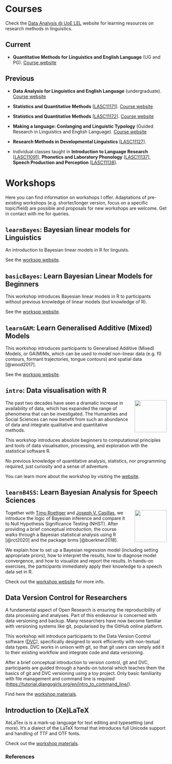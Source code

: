 # Courses

Check the  [Data Analysis @ UoE LEL](https://uoelel.github.io) website for learning resources on research methods in linguistics.

::: callout-note
## Current

- **Quantitative Methods for Linguistics and English Language** (UG and PG). [Course website](https://uoelel.github.io/qml/)

:::


::: callout-note
## Previous

- **Data Analysis for Linguistics and English Language** (undergraduate). [Course website](https://uoelel.github.io/qml/)

-   **Statistics and Quantitative Methods** \[[LASC11171](http://www.drps.ed.ac.uk/22-23/dpt/cxlasc11171.htm)\]. [Course website](https://stefanocoretta.github.io/sqmf/)

-   **Statistics and Quantitative Methods** \[[LASC11172](http://www.drps.ed.ac.uk/22-23/dpt/cxlasc11172.htm)\]. [Course website](https://stefanocoretta.github.io/sqmb/)

-   **Making a language: Conlanging and Linguistic Typology** (Guided Research in Linguistics and English Language). [Course website](https://stefanocoretta.github.io/grs-conlang/)

-   **Research Methods in Developmental Linguistics** \[[LASC11127](http://www.drps.ed.ac.uk/21_22_Archive_at_01-09-2021/dpt/cxlasc11127.htm)\].

-   Individual classes taught in **Introduction to Language Research** \[[LASC11091](http://www.drps.ed.ac.uk/21_22_Archive_at_01-09-2021/dpt/cxlasc11091.htm)\], **Phonetics and Laboratory Phonology** \[[LASC11137](http://www.drps.ed.ac.uk/21_22_Archive_at_01-09-2021/dpt/cxlasc11137.htm)\], **Speech Production and Perception** \[[LASC11138](http://www.drps.ed.ac.uk/21_22_Archive_at_01-09-2021/dpt/cxlasc11138.htm)\].
:::

# Workshops

Here you can find information on workshops I offer. Adaptations of pre-existing workshops (e.g. shorter/longer version, focus on a specific topic/field) are possible and proposals for new workshops are welcome. Get in contact with me for queries.

::: callout-note
## `learnBayes`: Bayesian linear models for Linguistics

An introduction to Bayesian linear models in R for linguists.

See the [worksop website](https://stefanocoretta.github.io/learnBayes/).
:::

::: callout-note
## `basicBayes`: Learn Bayesian Linear Models for Beginners

This workshop introduces Bayesian linear models in R to participants without previous knowledge of linear models (but knowledge of R).

See the [worksop website](https://stefanocoretta.github.io/basicBayes/).
:::

::: callout-note
## `learnGAM`: Learn Generalised Additive (Mixed) Models

This workshop introduces participants to Generalised Additive (Mixed) Models, or GA(M)Ms, which can be used to model non-linear data (e.g. f0 contours, formant trajectories, tongue contours) and spatial data [@wood2017].

See the [worksop website](https://stefanocoretta.github.io/learnGAM/).
:::

::: callout-note
## `intro`: Data visualisation with R

[![](img/intro-logo.png){style="float: right; margin-left: 20px !important;" width="100"}](https://intro-rstats.github.io/intRo) The past two decades have seen a dramatic increase in availability of data, which has expanded the range of phenomena that can be investigated. The Humanities and Social Sciences can now benefit from such an abundance of data and integrate qualitative and quantitative methods.

This workshop introduces absolute beginners to computational principles and tools of data visualisation, processing, and exploration with the statistical software R.

No previous knowledge of quantitative analysis, statistics, nor programming required, just curiosity and a sense of adventure.

You can learn more about the workshop by visiting the [website](https://intro-rstats.github.io).
:::

::: callout-note
## `learnB4SS`: Learn Bayesian Analysis for Speech Sciences

[![](img/b4ss-logo.png){style="float: right; margin-left: 20px !important;" width="100"}](https://github.com/learnB4SS/learnB4SS) Together with [Timo Roettger](https://www.simplpoints.com) and [Joseph V. Casillas](https://www.jvcasillas.com), we introduce the logic of Bayesian inference and compare it to Null Hypothesis Significance Testing (NHST). After providing a brief conceptual introduction, the course walks through a Bayesian statistical analysis using R [@rct2020] and the package brms [@buerkner2018].

We explain how to set up a Bayesian regression model (including setting appropriate priors), how to interpret the results, how to diagnose model convergence, and how to visualize and report the results. In hands-on exercises, the participants immediately apply their knowledge to a speech data set in R.

Check out the [workshop website](https://learnb4ss.github.io) for more info.
:::

::: callout-note
## Data Version Control for Researchers

A fundamental aspect of Open Research is ensuring the reproducibility of data processing and analyses. Part of this endeavour is concerned with data versioning and backup. Many researchers have now become familiar with versioning systems like git, popularised by the GitHub online platform.

This workshop will introduce participants to the Data Version Control software ([DVC](https://%20dvc.org)), specifically designed to work efficiently with non-textual data types. DVC works in unison with git, so that git users can simply add it to their existing workflow and integrate code and data versioning.

After a brief conceptual introduction to version control, git and DVC, participants are guided through a hands-on tutorial which teaches them the basics of git and DVC versioning using a toy project. Only basic familiarity with file management and command line is required (<https://tutorial.djangogirls.org/en/intro_to_command_line/>).

Find here the [workshop materials](https://github.com/stefanocoretta/dvc-res).
:::

::: callout-note
## Introduction to (Xe)LaTeX

XeLaTex is is a mark-up language for text editing and typesetting (and more). It's a dialect of the LaTeX format that introduces full Unicode support and handling of TTF and OTF fonts.

Check out the [workshop materials](https://github.com/stefanocoretta/xelatex-workshop).
:::

### References
